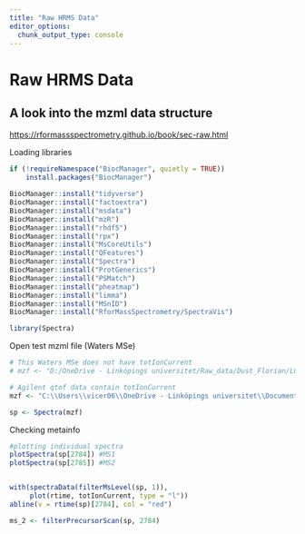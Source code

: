 ```yaml
---
title: "Raw HRMS Data"
editor_options: 
  chunk_output_type: console
---
```


# Raw HRMS Data

## A look into the mzml data structure

<https://rformassspectrometry.github.io/book/sec-raw.html>

Loading libraries

```r
if (!requireNamespace("BiocManager", quietly = TRUE))
    install.packages("BiocManager")

BiocManager::install("tidyverse")
BiocManager::install("factoextra")
BiocManager::install("msdata")
BiocManager::install("mzR")
BiocManager::install("rhdf5")
BiocManager::install("rpx")
BiocManager::install("MsCoreUtils")
BiocManager::install("QFeatures")
BiocManager::install("Spectra")
BiocManager::install("ProtGenerics")
BiocManager::install("PSMatch")
BiocManager::install("pheatmap")
BiocManager::install("limma")
BiocManager::install("MSnID")
BiocManager::install("RforMassSpectrometry/SpectraVis")

library(Spectra)

```

Open test mzml file (Waters MSe)

```r

# This Waters MSe does not have totIonCurrent 
# mzf <- "D:/OneDrive - Linköpings universitet/Raw_data/Dust_Florian/LC/LC_pos_mzML/QC_rep2.mzML"

# Agilent qtof data contain totIonCurrent
mzf <- "C:\\Users\\vicer06\\OneDrive - Linköpings universitet\\Documents\\01_Projects\\01_VION_HRMS_MSConvert_Processing_2024\\Test_Spectra_Function_R\\Drugstd-200ppb_1_A,3_1.mzML"

sp <- Spectra(mzf)
```

Checking metainfo

```r
#plotting individual spectra
plotSpectra(sp[2784]) #MS1
plotSpectra(sp[2785]) #MS2


with(spectraData(filterMsLevel(sp, 1)),
     plot(rtime, totIonCurrent, type = "l"))
abline(v = rtime(sp)[2784], col = "red")

ms_2 <- filterPrecursorScan(sp, 2784)
```
